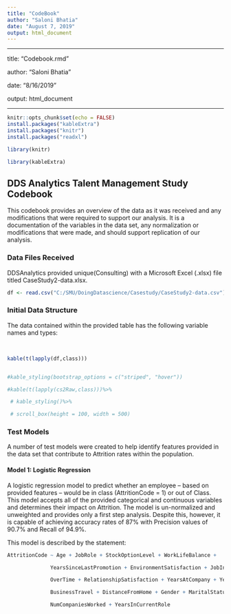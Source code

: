 ---
title: "CodeBook"
author: "Saloni Bhatia"
date: "August 7, 2019"
output: html_document
---
---

title: "Codebook.rmd"

author: "Saloni Bhatia"

date: "8/16/2019"

output: html_document

---



```{r setup, include=FALSE}

knitr::opts_chunk$set(echo = FALSE)
install.packages("kableExtra")
install.packages("knitr")
install.packages("readxl")

library(knitr)

library(kableExtra)


```



## DDS Analytics Talent Management Study Codebook



This codebook provides an overview of the data as it was received and any modifications that were required to support our analysis. It is a documentation of the variables in the data set, any normalization or modifications that were made, and should support replication of our analysis. 



### Data Files Received



DDSAnalytics provided unique(Consulting) with a Microsoft Excel (.xlsx) file titled CaseStudy2-data.xlsx. 



```{r}

df <- read.csv("C:/SMU/DoingDatascience/Casestudy/CaseStudy2-data.csv")

```



### Initial Data Structure



The data contained within the provided table has the following variable names and types: 

<br>



```{r}
kable(t(lapply(df,class)))


#kable_styling(bootstrap_options = c("striped", "hover"))

#kable(t(lapply(cs2Raw,class)))%>%

 # kable_styling()%>%

 # scroll_box(height = 100, width = 500)

```



### Test Models



A number of test models were created to help identify features provided in the data set that contribute to Attrition rates within the population. 



#### Model 1: Logistic Regression



A logistic regression model to predict whether an employee -- based on provided features -- would be in class (AttritionCode = 1) or out of Class. This model accepts all of the provided categorical and continuous variables and determines their impact on Attrition. The model is un-normalized and unweighted and provides only a first step analysis. Despite this, however, it is capable of achieving accuracy rates of 87% with Precision values of 90.7% and Recall of 94.9%. 



This model is described by the statement: 



```{r eval=FALSE, echo=TRUE}

AttritionCode ~ Age + JobRole + StockOptionLevel + WorkLifeBalance + 

              YearsSinceLastPromotion + EnvironmentSatisfaction + JobInvolvement + 

              OverTime + RelationshipSatisfaction + YearsAtCompany + YearsWithCurrManager + 

              BusinessTravel + DistanceFromHome + Gender + MaritalStatus + 

              NumCompaniesWorked + YearsInCurrentRole

```